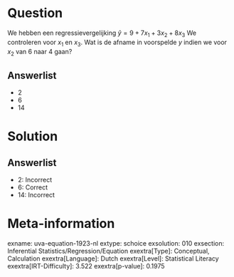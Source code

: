 Question
========

We hebben een regressievergelijking $\hat{y} = 9 + 7x_{1} +
3x_{2} + 8x_{3}$ We controleren voor *x*~1~ en *x*~3~. Wat is de
afname in voorspelde *y* indien we voor *x*~2~ van 6 naar 4 gaan?

Answerlist
----------

* 2
* 6
* 14

Solution
========

Answerlist
----------

* 2: Incorrect
* 6: Correct
* 14: Incorrect

Meta-information
================
exname: uva-equation-1923-nl
extype: schoice
exsolution: 010
exsection: Inferential Statistics/Regression/Equation
exextra[Type]: Conceptual, Calculation
exextra[Language]: Dutch
exextra[Level]: Statistical Literacy
exextra[IRT-Difficulty]: 3.522
exextra[p-value]: 0.1975
